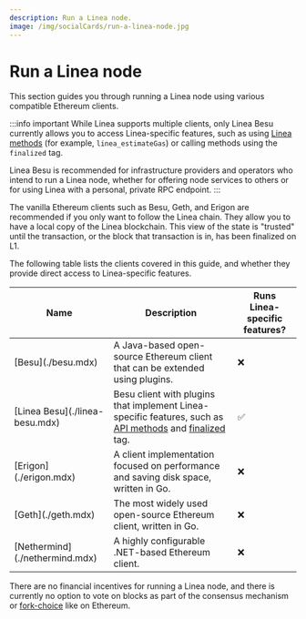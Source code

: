 ```yaml
---
description: Run a Linea node.
image: /img/socialCards/run-a-linea-node.jpg
---
```



# Run a Linea node

This section guides you through running a Linea node using various compatible Ethereum clients.

:::info important
While Linea supports multiple clients, only Linea Besu currently allows you to access Linea-specific
features, such as using [Linea methods](../../../api/reference/index.mdx) (for example, `linea_estimateGas`)
or calling methods using the `finalized` tag.

Linea Besu is recommended for infrastructure providers and operators who intend to run a Linea
node, whether for offering node services to others or for using Linea with a personal, private RPC endpoint.
:::

The vanilla Ethereum clients such as Besu, Geth, and Erigon are recommended if you only want to follow the
Linea chain. They allow you to have a local copy of the Linea blockchain. This view of the state is
"trusted" until the transaction, or the block that transaction is in, has been finalized on L1.

The following table lists the clients covered in this guide, and whether they provide direct access
to Linea-specific features.

<table>
  <thead>
    <tr>
      <th>Name</th>
      <th>Description</th>
      <th>Runs Linea-specific features?</th>
    </tr>
  </thead>
  <tbody>
    <tr>
      <td>[Besu](./besu.mdx)</td>
      <td> A Java-based open-source Ethereum client that can be extended using plugins.</td>
      <td>❌</td>
    </tr>
    <tr>
      <td>[Linea Besu](./linea-besu.mdx)</td>
      <td>Besu client with plugins that implement Linea-specific features, such as <a href="../../../api/reference/index.mdx">API methods</a> and <a href="../finalized-block.mdx">finalized</a> tag.</td>
      <td>✅</td>
    </tr>
    <tr>
      <td>[Erigon](./erigon.mdx)</td>
      <td>A client implementation focused on performance and saving disk space, written in Go.</td>
      <td>❌</td>
    </tr>
    <tr>
      <td>[Geth](./geth.mdx)</td>
      <td>The most widely used open-source Ethereum client, written in Go.</td>
      <td>❌</td>
    </tr>
    <tr>
      <td>[Nethermind](./nethermind.mdx)</td>
      <td>A highly configurable .NET-based Ethereum client.</td>
      <td>❌</td>
    </tr>
  </tbody>
</table>


There are no financial incentives for running a Linea node, and there is currently no option to
vote on blocks as part of the consensus mechanism or
[fork-choice](https://eth2book.info/capella/part3/forkchoice/#whats-a-fork-choice) like on Ethereum.


<DocCardList />

